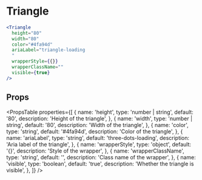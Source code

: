 ---
---

# Triangle

```jsx live
<Triangle
  height="80"
  width="80"
  color="#4fa94d"
  ariaLabel="triangle-loading
  "
  wrapperStyle={{}}
  wrapperClassName=""
  visible={true}
/>
```

## Props

<PropsTable
  properties={[
    {
      name: 'height',
      type: 'number | string',
      default: '80',
      description: 'Height of the triangle',
    },
    {
      name: 'width',
      type: 'number | string',
      default: '80',
      description: 'Width of the triangle',
    },
    {
      name: 'color',
      type: 'string',
      default: '#4fa94d',
      description: 'Color of the triangle',
    },
    {
      name: 'ariaLabel',
      type: 'string',
      default: 'three-dots-loading',
      description: 'Aria label of the triangle',
    },
    {
      name: 'wrapperStyle',
      type: 'object',
      default: '{}',
      description: 'Style of the wrapper',
    },
    {
      name: 'wrapperClassName',
      type: 'string',
      default: '',
      description: 'Class name of the wrapper',
    },
    {
      name: 'visible',
      type: 'boolean',
      default: 'true',
      description: 'Whether the triangle is visible',
    },
  ]}
/>
